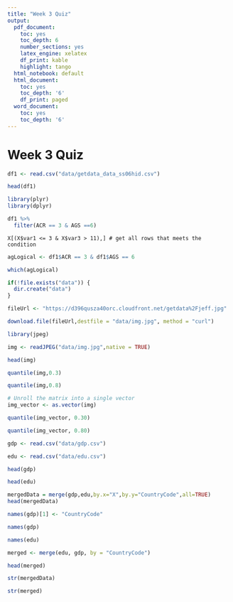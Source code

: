```yaml
---
title: "Week 3 Quiz"
output:
  pdf_document:
    toc: yes
    toc_depth: 6
    number_sections: yes
    latex_engine: xelatex
    df_print: kable
    highlight: tango
  html_notebook: default
  html_document:
    toc: yes
    toc_depth: '6'
    df_print: paged
  word_document:
    toc: yes
    toc_depth: '6'
---
```


# Week 3 Quiz

```r
df1 <- read.csv("data/getdata_data_ss06hid.csv")
```

```r
head(df1)
```

```r
library(plyr)
library(dplyr)
```

```r
df1 %>%
  filter(ACR == 3 & AGS ==6) 
```

```
X[(X$var1 <= 3 & X$var3 > 11),] # get all rows that meets the condition
```

```r
agLogical <- df1$ACR == 3 & df1$AGS == 6
```

```r
which(agLogical)
```

```r
if(!file.exists("data")) {
  dir.create("data")
}

fileUrl <- "https://d396qusza40orc.cloudfront.net/getdata%2Fjeff.jpg"

download.file(fileUrl,destfile = "data/img.jpg", method = "curl")
```

```r
library(jpeg)
```

```r
img <- readJPEG("data/img.jpg",native = TRUE)
```

```r
head(img)
```

```r
quantile(img,0.3)
```

```r
quantile(img,0.8)
```

```r
# Unroll the matrix into a single vector
img_vector <- as.vector(img)
```

```r
quantile(img_vector, 0.30)
```

```r
quantile(img_vector, 0.80)
```

```r
gdp <- read.csv("data/gdp.csv")
```

```r
edu <- read.csv("data/edu.csv")
```

```r
head(gdp)
```


```r
head(edu)
```

```r
mergedData = merge(gdp,edu,by.x="X",by.y="CountryCode",all=TRUE)
head(mergedData)
```

```r
names(gdp)[1] <- "CountryCode"
```

```r
names(gdp)
```

```r
names(edu)
```

```r
merged <- merge(edu, gdp, by = "CountryCode")
```

```r
head(merged)
```

```r
str(mergedData)
```

```r
str(merged)
```

